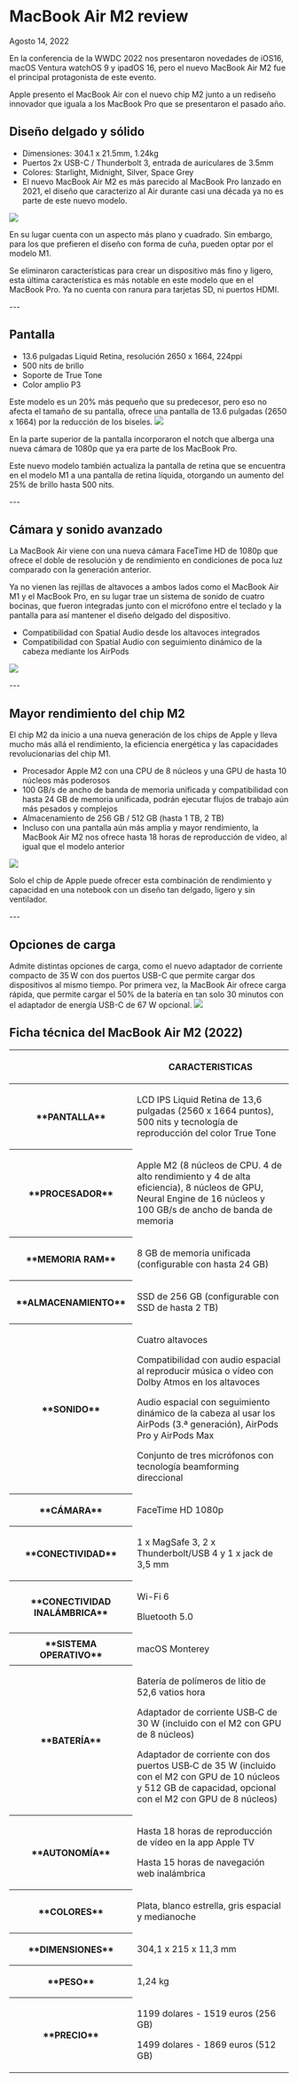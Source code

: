 # MacBook Air M2 review
Agosto 14, 2022

<div class='espacio'/>

En la conferencia de la WWDC 2022 nos presentaron novedades de iOS16, macOS Ventura watchOS 9 y ipadOS 16, pero el nuevo MacBook Air M2 fue el principal protagonista de este evento.

Apple presento el MacBook Air con el nuevo chip M2 junto a un rediseño innovador que iguala a los MacBook Pro que se presentaron el pasado año.

<div class='espacio'/>

## Diseño delgado y sólido
- Dimensiones: 304.1 x 21.5mm, 1.24kg
- Puertos 2x USB-C / Thunderbolt 3, entrada de auriculares de 3.5mm
- Colores: Starlight, Midnight, Silver, Space Grey
- El nuevo MacBook Air M2 es más parecido al MacBook Pro lanzado en 2021, el diseño que caracterizo al Air durante casi una década ya no es parte de este nuevo modelo.

![](/assets/blog-assets/MacBookAirM2Review/img1.webp)

En su lugar cuenta con un aspecto más plano y cuadrado. Sin embargo, para los que prefieren el diseño con forma de cuña, pueden optar por el modelo M1.

Se eliminaron características para crear un dispositivo más fino y ligero, esta última característica es más notable en este modelo que en el MacBook Pro. Ya no cuenta con ranura para tarjetas SD, ni puertos HDMI.

<div class='espacio'/>
---
<div class='espacio'/>

## Pantalla
- 13.6 pulgadas Liquid Retina, resolución 2650 x 1664, 224ppi
- 500 nits de brillo
- Soporte de True Tone
- Color amplio P3

Este modelo es un 20% más pequeño que su predecesor, pero eso no afecta el tamaño de su pantalla, ofrece una pantalla de 13.6 pulgadas (2650 x 1664) por la reducción de los biseles.
![](/assets/blog-assets/MacBookAirM2Review/img2.webp)

En la parte superior de la pantalla incorporaron el notch que alberga una nueva cámara de 1080p que ya era parte de los MacBook Pro.

Este nuevo modelo también actualiza la pantalla de retina que se encuentra en el modelo M1 a una pantalla de retina líquida, otorgando un aumento del 25% de brillo hasta 500 nits.

<div class='espacio'/>
---
<div class='espacio'/>

## Cámara y sonido avanzado
La MacBook Air viene con una nueva cámara FaceTime HD de 1080p que ofrece el doble de resolución y de rendimiento en condiciones de poca luz comparado con la generación anterior.

Ya no vienen las rejillas de altavoces a ambos lados como el MacBook Air M1 y el MacBook Pro, en su lugar trae un sistema de sonido de cuatro bocinas, que fueron integradas junto con el micrófono entre el teclado y la pantalla para así mantener el diseño delgado del dispositivo.
- Compatibilidad con Spatial Audio desde los altavoces integrados
- Compatibilidad con Spatial Audio con seguimiento dinámico de la cabeza mediante los AirPods

![](/assets/blog-assets/MacBookAirM2Review/img3.webp)

<div class='espacio'/>
---
<div class='espacio'/>

## Mayor rendimiento del chip M2
El chip M2 da inicio a una nueva generación de los chips de Apple y lleva mucho más allá el rendimiento, la eficiencia energética y las capacidades revolucionarias del chip M1.

- Procesador Apple M2 con una CPU de 8 núcleos y una GPU de hasta 10 núcleos más poderosos
- 100 GB/s de ancho de banda de memoria unificada y compatibilidad con hasta 24 GB de memoria unificada, podrán ejecutar flujos de trabajo aún más pesados y complejos
- Almacenamiento de 256 GB / 512 GB (hasta 1 TB, 2 TB)
- Incluso con una pantalla aún más amplia y mayor rendimiento, la MacBook Air M2 nos ofrece hasta 18 horas de reproducción de video, al igual que el modelo anterior

![](/assets/blog-assets/MacBookAirM2Review/img4.webp)

Solo el chip de Apple puede ofrecer esta combinación de rendimiento y capacidad en una notebook con un diseño tan delgado, ligero y sin ventilador.

<div class='espacio'/>
---
<div class='espacio'/>

## Opciones de carga
Admite distintas opciones de carga, como el nuevo adaptador de corriente compacto de 35 W con dos puertos USB-C que permite cargar dos dispositivos al mismo tiempo. Por primera vez, la MacBook Air ofrece carga rápida, que permite cargar el 50% de la batería en tan solo 30 minutos con el adaptador de energía USB-C de 67 W opcional.
![](/assets/blog-assets/MacBookAirM2Review/img5.webp)

<div class='espacio'/>

## Ficha técnica del MacBook Air M2 (2022)
<table>
<thead>
<tr>
    <th></th>
    <th><p><strong>CARACTERISTICAS</strong></p></th>
</tr>
</thead>

<tbody>
    <tr>
        <th>
        **PANTALLA**
        </th>
        <td><p>LCD IPS Liquid Retina de 13,6 pulgadas (2560 x 1664 puntos), 500 nits y tecnología de reproducción del color True Tone</p></td>
    </tr>
    <tr>
        <th>
        **PROCESADOR**
        </th>
        <td><p>Apple M2 (8 núcleos de CPU. 4 de alto rendimiento y 4 de alta eficiencia), 8 núcleos de GPU,  Neural Engine de 16 núcleos y 100 GB/s de ancho de banda de memoria</p></td>
    </tr>
    <tr>
        <th>
        **MEMORIA RAM**
        </th>
        <td><p>8 GB de memoria unificada (configurable con hasta 24 GB)</p></td>
    </tr>
    <tr>
        <th>
        **ALMACENAMIENTO**
        </th>
        <td><p>SSD de 256 GB (configurable con SSD de hasta 2 TB)</p></td>
    </tr>
    <tr>
        <th>
        **SONIDO**
        </th>
        <td>
            <p>Cuatro altavoces</p>
            <p>Compatibilidad con audio espacial al reproducir música o vídeo con Dolby Atmos en los altavoces </p>
            <p>Audio espacial con seguimiento dinámico de la cabeza al usar los AirPods (3.ª generación), AirPods Pro y AirPods Max</p>
            <p>Conjunto de tres micrófonos con tecnología beamforming direccional</p>
      </td>
    </tr>
    <tr>
        <th>
        **CÁMARA**
        </th>
        <td><p>FaceTime HD 1080p</p></td>
    </tr>
    <tr>
        <th>
        **CONECTIVIDAD**
        </th>
        <td><p>1 x MagSafe 3, 2 x Thunderbolt/USB 4 y 1 x jack de 3,5 mm</p></td>
    </tr>
    <tr>
        <th>
        **CONECTIVIDAD INALÁMBRICA**
        </th>
        <td>
            <p>Wi-Fi 6</p>
            <p>Bluetooth 5.0</p>
        </td>
    </tr>
    <tr>
        <th>
        **SISTEMA OPERATIVO**
        </th>
        <td><p>macOS Monterey</p></td>
    </tr>
    <tr>
        <th>
        **BATERÍA**
        </th>
        <td>
            <p>Batería de polímeros de litio de 52,6 vatios hora</p>
            <p>Adaptador de corriente USB‑C de 30 W (incluido con el M2 con GPU de 8 núcleos)</p>
            <p>Adaptador de corriente con dos puertos USB‑C de 35 W (incluido con el M2  con GPU de 10 núcleos y 512 GB de capacidad, opcional con el M2 con GPU  de 8 núcleos)</p>
      </td>
    </tr>
    <tr>
        <th>
        **AUTONOMÍA**
        </th>
        <td>
            <p>Hasta 18 horas de reproducción de vídeo en la app Apple TV</p>
            <p>Hasta 15 horas de navegación web inalámbrica</p>
      </td>
    </tr>
    <tr>
        <th>
        **COLORES**
        </th>
        <td><p>Plata, blanco estrella, gris espacial y medianoche</p></td>
    </tr>
    <tr>
        <th>
        **DIMENSIONES**
        </th>
        <td><p>304,1 x 215 x 11,3 mm</p></td>
    </tr>
    <tr>
        <th>
        **PESO**
        </th>
        <td><p>1,24 kg</p></td>
    </tr>
    <tr>
        <th>
        **PRECIO**
        </th>
        <td>
            <p>1199 dolares - 1519 euros (256 GB)</p>
            <p>1499 dolares - 1869 euros (512 GB)</p>
        </td>
    </tr>
</tbody>
</table>

<div class='espacio'/>